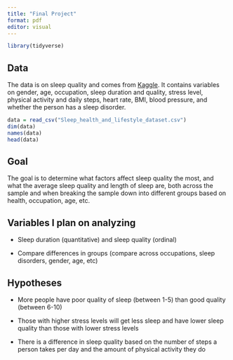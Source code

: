 ```yaml
---
title: "Final Project"
format: pdf
editor: visual
---
```


```r
library(tidyverse)
```

## Data

The data is on sleep quality and comes from [Kaggle](https://www.kaggle.com/datasets/uom190346a/sleep-health-and-lifestyle-dataset). It contains variables on gender, age, occupation, sleep duration and quality, stress level, physical activity and daily steps, heart rate, BMI, blood pressure, and whether the person has a sleep disorder.

```r
data = read_csv("Sleep_health_and_lifestyle_dataset.csv")
dim(data)
names(data)
head(data)
```

## Goal

The goal is to determine what factors affect sleep quality the most, and what the average sleep quality and length of sleep are, both across the sample and when breaking the sample down into different groups based on health, occupation, age, etc.

## Variables I plan on analyzing

-   Sleep duration (quantitative) and sleep quality (ordinal)

-   Compare differences in groups (compare across occupations, sleep disorders, gender, age, etc)

## Hypotheses

-   More people have poor quality of sleep (between 1-5) than good quality (between 6-10)

-   Those with higher stress levels will get less sleep and have lower sleep quality than those with lower stress levels

-   There is a difference in sleep quality based on the number of steps a person takes per day and the amount of physical activity they do
